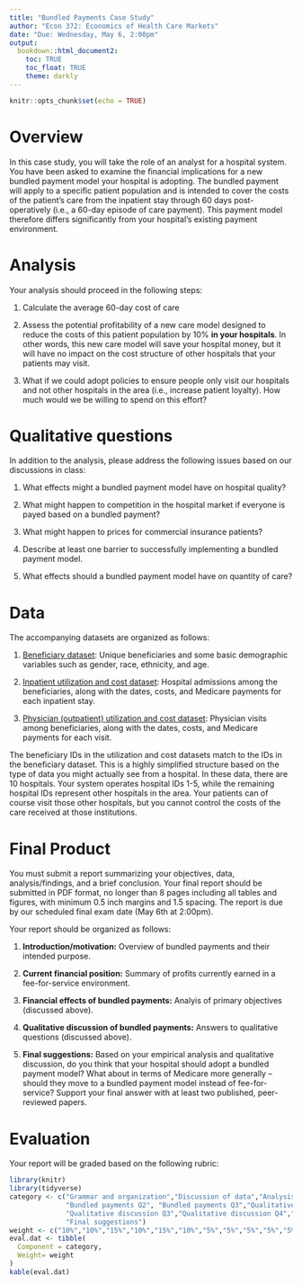 ```yaml
---
title: "Bundled Payments Case Study"
author: "Econ 372: Economics of Health Care Markets"
date: "Due: Wednesday, May 6, 2:00pm"
output: 
  bookdown::html_document2:
    toc: TRUE
    toc_float: TRUE
    theme: darkly
---
```


```r
knitr::opts_chunk$set(echo = TRUE)

```

# Overview
In this case study, you will take the role of an analyst for a hospital system. You have been asked to examine the financial implications for a new bundled payment model your hospital is adopting. The bundled payment will apply to a specific patient population and is intended to cover the costs of the patient's care from the inpatient stay through 60 days post-operatively (i.e., a 60-day episode of care payment). This payment model therefore differs significantly from your hospital's existing payment environment.


# Analysis
Your analysis should proceed in the following steps:

1. Calculate the average 60-day cost of care

2. Assess the potential profitability of a new care model designed to reduce the costs of this patient population by 10% **in your hospitals**. In other words, this new care model will save your hospital money, but it will have no impact on the cost structure of other hospitals that your patients may visit.

3. What if we could adopt policies to ensure people only visit our hospitals and not other hospitals in the area (i.e., increase patient loyalty). How much would we be willing to spend on this effort?

# Qualitative questions
In addition to the analysis, please address the following issues based on our discussions in class:

1. What effects might a bundled payment model have on hospital quality?

2. What might happen to competition in the hospital market if everyone is payed based on a bundled payment?

3. What might happen to prices for commercial insurance patients?

4. Describe at least one barrier to successfully implementing a bundled payment model.

5. What effects should a bundled payment model have on quantity of care?


# Data
The accompanying datasets are organized as follows:

1. [Beneficiary dataset](data/bene_data.rds): Unique beneficiaries and some basic demographic variables such as gender, race, ethnicity, and age. 

2. [Inpatient utilization and cost dataset](data/hosp_util_data.rds): Hospital admissions among the beneficiaries, along with the dates, costs, and Medicare payments for each inpatient stay.

3. [Physician (outpatient) utilization and cost dataset](data/phy_util_data.rds): Physician visits among beneficiaries, along with the dates, costs, and Medicare payments for each visit.

The beneficiary IDs in the utilization and cost datasets match to the IDs in the beneficiary dataset. This is a highly simplified structure based on the type of data you might actually see from a hospital. In these data, there are 10 hospitals. Your system operates hospital IDs 1-5, while the remaining hospital IDs represent other hospitals in the area. Your patients can of course visit those other hospitals, but you cannot control the costs of the care received at those institutions.

# Final Product
You must submit a report summarizing your objectives, data, analysis/findings, and a brief conclusion. Your final report should be submitted in PDF format, no longer than 8 pages including all tables and figures, with minimum 0.5 inch margins and 1.5 spacing. The report is due by our scheduled final exam date (May 6th at 2:00pm). 

Your report should be organized as follows:

1. **Introduction/motivation:** Overview of bundled payments and their intended purpose.

2. **Current financial position:** Summary of profits currently earned in a fee-for-service environment.

3. **Financial effects of bundled payments:** Analyis of primary objectives (discussed above).

4. **Qualitative discussion of bundled payments:** Answers to qualitative questions (discussed above).

5. **Final suggestions:** Based on your empirical analysis and qualitative discussion, do you think that your hospital should adopt a bundled payment model? What about in terms of Medicare more generally -- should they move to a bundled payment model instead of fee-for-service? Support your final answer with at least two published, peer-reviewed papers.


# Evaluation
Your report will be graded based on the following rubric:
```r
library(knitr)
library(tidyverse)
category <- c("Grammar and organization","Discussion of data","Analysis of FFS payments","Bundled payments Q1",
              "Bundled payments Q2", "Bundled payments Q3","Qualitative discussion Q1","Qualitative discussion Q2",
              "Qualitative discussion Q3","Qualitative discussion Q4","Qualitative discussion Q5",
              "Final suggestions")
weight <- c("10%","10%","15%","10%","15%","10%","5%","5%","5%","5%","5%","5%")
eval.dat <- tibble(
  Component = category,
  Weight= weight
)
kable(eval.dat)
```
